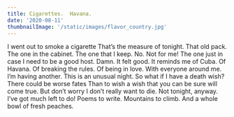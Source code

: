 ```yaml
---
title: Cigarettes.  Havana.
date: '2020-08-11'
thumbnailImage: '/static/images/flavor_country.jpg'
---
```


<Box>
  I went out to smoke a cigarette That’s the measure of tonight. That old pack.
  The one in the cabinet. The one that I keep. No. Not for me! The one just in
  case I need to be a good host. Damn. It felt good. It reminds me of Cuba. Of
  Havana. Of breaking the rules. Of being in love. With everyone around me. I’m
  having another. This is an unusual night. So what if I have a death wish?
  There could be worse fates Than to wish a wish that you can be sure will come
  true. But don’t worry I don’t really want to die. Not tonight, anyway. I’ve
  got much left to do! Poems to write. Mountains to climb. And a whole bowl of
  fresh peaches.
</Box>
